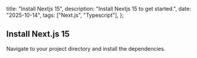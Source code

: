 
  title: "Install Nextjs 15",
  description: "Install Nextjs 15 to get started.",
  date: "2025-10-14",
  tags: ["Next.js", "Typescript"],
};

## Install Next.js 15

<Steps>
  <Step title="Create a new project">
    <CodeSnippet
  commands={[
    { label: "npm", icon: "BoxIcon", code: "npx create-next-app@latest" },
  ]}
/>
  </Step>

<Step title="On installation, you'll see the following prompts:"></Step>

  <Step title="Install dependencies">
    Navigate to your project directory and install the dependencies.
  </Step>
</Steps>
